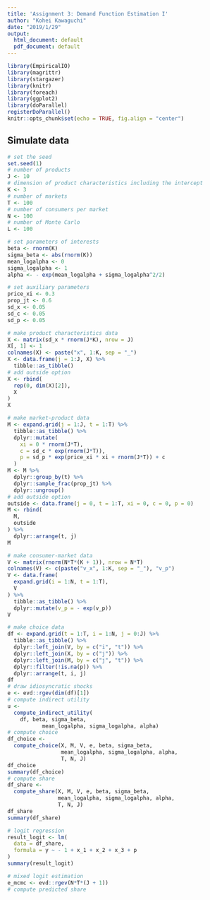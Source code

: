 ```yaml
---
title: 'Assignment 3: Demand Function Estimation I'
author: "Kohei Kawaguchi"
date: "2019/1/29"
output:
  html_document: default
  pdf_document: default
---
```


```r
library(EmpiricalIO)
library(magrittr)
library(stargazer)
library(knitr)
library(foreach)
library(ggplot2)
library(doParallel)
registerDoParallel()
knitr::opts_chunk$set(echo = TRUE, fig.align = "center")
```

## Simulate data

```r
# set the seed
set.seed(1)
# number of products
J <- 10
# dimension of product characteristics including the intercept
K <- 3
# number of markets
T <- 100
# number of consumers per market
N <- 100
# number of Monte Carlo
L <- 100
```

```r
# set parameters of interests
beta <- rnorm(K)
sigma_beta <- abs(rnorm(K))
mean_logalpha <- 0
sigma_logalpha <- 1
alpha <- - exp(mean_logalpha + sigma_logalpha^2/2)
```

```r
# set auxiliary parameters
price_xi <- 0.3
prop_jt <- 0.6
sd_x <- 0.05
sd_c <- 0.05
sd_p <- 0.05
```

```r
# make product characteristics data
X <- matrix(sd_x * rnorm(J*K), nrow = J)
X[, 1] <- 1
colnames(X) <- paste("x", 1:K, sep = "_")
X <- data.frame(j = 1:J, X) %>%
  tibble::as_tibble()
# add outside option
X <- rbind(
  rep(0, dim(X)[2]),
  X
) 
X
```

```r
# make market-product data
M <- expand.grid(j = 1:J, t = 1:T) %>%
  tibble::as_tibble() %>%
  dplyr::mutate(
    xi = 0 * rnorm(J*T),
    c = sd_c * exp(rnorm(J*T)),
    p = sd_p * exp(price_xi * xi + rnorm(J*T)) + c
  ) 
M <- M %>%
  dplyr::group_by(t) %>%
  dplyr::sample_frac(prop_jt) %>%
  dplyr::ungroup()
# add outside option
outside <- data.frame(j = 0, t = 1:T, xi = 0, c = 0, p = 0)
M <- rbind(
  M,
  outside
) %>%
  dplyr::arrange(t, j)
M
```

```r
# make consumer-market data
V <- matrix(rnorm(N*T*(K + 1)), nrow = N*T) 
colnames(V) <- c(paste("v_x", 1:K, sep = "_"), "v_p")
V <- data.frame(
  expand.grid(i = 1:N, t = 1:T),
  V
) %>%
  tibble::as_tibble() %>%
  dplyr::mutate(v_p = - exp(v_p))
V
```

```r
# make choice data
df <- expand.grid(t = 1:T, i = 1:N, j = 0:J) %>%
  tibble::as_tibble() %>%
  dplyr::left_join(V, by = c("i", "t")) %>%
  dplyr::left_join(X, by = c("j")) %>%
  dplyr::left_join(M, by = c("j", "t")) %>%
  dplyr::filter(!is.na(p)) %>%
  dplyr::arrange(t, i, j)
df
# draw idiosyncratic shocks
e <- evd::rgev(dim(df)[1])
# compute indirect utility
u <- 
  compute_indirect_utility(
    df, beta, sigma_beta, 
           mean_logalpha, sigma_logalpha, alpha)
# compute choice
df_choice <- 
  compute_choice(X, M, V, e, beta, sigma_beta, 
                 mean_logalpha, sigma_logalpha, alpha,
                 T, N, J)
df_choice
summary(df_choice)
# compute share
df_share <-
  compute_share(X, M, V, e, beta, sigma_beta, 
                mean_logalpha, sigma_logalpha, alpha,
                T, N, J)
df_share
summary(df_share)
```

```r
# logit regression
result_logit <- lm(
  data = df_share,
  formula = y ~ - 1 + x_1 + x_2 + x_3 + p
)
summary(result_logit)
```


```r
# mixed logit estimation
e_mcmc <- evd::rgev(N*T*(J + 1))
# compute predicted share

```




